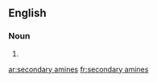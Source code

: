 ==English==

===Noun===
{{head|en|noun plural form}}

# {{plural of|secondary amine|lang=en}}

[[ar:secondary amines]]
[[fr:secondary amines]]